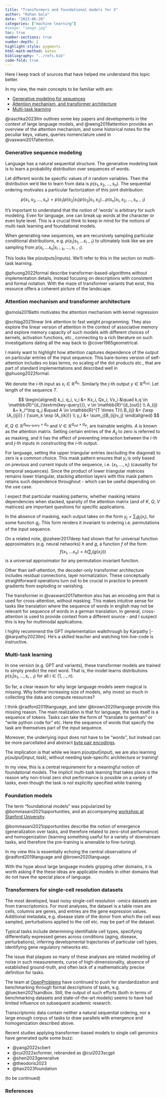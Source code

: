 ```yaml
---
title: "Transformers and foundational models for X"
author: "Rohan Gala"
date: "2023-06-20"
categories: ["machine learning"]
#image: "image.jpg"
toc: true
number-sections: true
number-depth: 2
highlight-style: pygments
html-math-method: katex
bibliography: "../refs.bib"
code-fold: true
---
```


Here I keep track of sources that have helped me understand this topic better.

In my view, the main concepts to be familiar with are:

 - [Generative modeling for sequences](#generative-sequence-modeling)
 - [Attention mechanism, and transformer architecture](#attention-mechanism-and-transformer-architecture)
 - [Multi-task learning](#multi-task-learning)

::: {.column-margin}
@raschka2023llm outlines some key papers and developments in the context of large language models, and @weng2018attention provides an overview of the attention mechanism, and some historical notes for the peculiar keys, values, queries nomenclature used in @vaswani2017attention. 
:::

### Generative sequence modeling

Language has a natural sequential structure. The generative modeling task is to learn a probability distribution over sequences of words. 

Let different words be specific values of $n$ random variables. Then the distribution we'd like to learn from data is $p(s_1, s_2, ..., s_n)$. The sequential ordering motivates a particular factorization of this joint distribution:

$$p(s_1, s_2, ..., s_n) = p(s_1) p(s_2 | s_1) p(s_3 | s_1, s_2) ... p(s_n | s_1, s_2, ..., s_{n-1})$$

It's important to understand that the notion of 'words' is arbitrary for such modeling. Even for language, one can break up words at the character or even byte level. This is a crucial think to keep in mind for the notions of multi-task learning and foundational models. 

When generating new sequences, we are recursively sampling particular conditional distributions, e.g. $p(s_i | s_1, ... s_{i-1})$ to ultimately look like we are sampling from $p(s_i, ... s_n | s_{i-k}, ..., s_{i-1})$.

This looks like $p(\textrm{outputs}|\textrm{inputs})$. We'll refer to this in the section on multi-task learning. 

::: {.column-margin}
@phuong2022formal describe transformer-based-algorithms without implementation details, instead focusing on descriptions with consistent and formal notation. With the maze of transformer variants that exist, this resource offers a coherent picture of the landscape.
:::

### Attention mechanism and transformer architecture

::: {.column-margin}
@smola2019attn motivates the attention mechanism with kernel regression
:::

::: {.column-margin}
@schlag2021linear link attention to fast weight programming. They also explore the linear version of attention in the context of associative memory and explore memory capacity of such models with different choices of kernels, activation functions, etc., connecting to a rich literature on such investigations dating all the way back to @cover1965geometrical.
:::

I mainly want to highlight how attention captures dependence of the output on particular entries of the input sequence. This bare-bones version of self-attention includes no bias terms, no scaling of the dot products etc., that are part of standard implementations and described well in @phuong2022formal.

We denote the $i$-th input as $x_i \in \mathbb{R}^{d_{\textrm{in}}}$. Similarly the $j$-th output $y \in \mathbb{R}^{d_{\textrm{out}}}$. Let length of the sequence $T$.

$$
\begin{aligned}
k_i, q_i, v_i &= Kx_i, Qx_i, Vx_i &\quad k,q \in \mathbb{R}^{d_{\textrm{key-query}}}, v \in \mathbb{R}^{d_{out}} \\
A_{ij} &= k_i^\top q_j &\quad A \in \mathbb{R}^{T \times T}\\
B_{ij} &= {\exp (A_{ij})} / {\sum_k \exp (A_{ik})} \\
y_i &= \sum_j{B_{ij}v_j} 
\end{aligned}
$$

$K, Q \in \mathbb{R}^{d_\textrm{key-query} \times d_{\textrm{in}}}$ and $V \in \mathbb{R}^{d_\textrm{out} \times d_{\textrm{in}}}$, are trainable weights. $A$ is known as the attention matrix. Setting certain entries of the $A_{ij}$ to zero is referred to as masking, and it has the effect of preventing interaction between the $i$-th and $j$-th inputs in constructing the $i$-th output.

For language, setting the upper triangular entries (excluding the diagonal) to zero is a common choice. This mask pattern ensures that $y_i$ is only based on previous and current inputs of the sequence, i.e. $(x_1, ..., x_{i})$ (causality for temporal sequences). Since the product of lower triangular matrices remains lower triangular, stacking attention layers with this mask pattern retains such dependence throughout - which can be useful depending on the use case.  

I expect that particular masking patterns, whether masking retains dependencies when stacked, sparsity of the attention matrix (and of $K$, $Q$, $V$ matrices) are important questions for specific applications. 

In the absence of masking, each output takes on the form $y_j  = \sum_i{g_j(x_i)}$, for some function $g_j$. This form renders it invariant to ordering i.e. permutations of the input sequence. 

::: {.column-margin}
On a related note, @zaheer2017deep had shown that for universal function approximators (e.g. neural networks) $h$ and $g$, a function $f$ of the form $$f(x_1, ... x_n) = h(\sum_i(g(x_i)))$$ is a universal approximator for any permutation invariant function.
:::

Other than self-attention, the decoder-only transformer architecture includes residual connections, layer normalization. These conceptually straightforward operations turn out to be crucial in practice to prevent gradients from exploding or vanishing. 

The transformer in @vaswani2017attention also has an encoding arm that is used for cross-attention, without masking. This makes intuitive sense for tasks like translation where the sequence of words in english may not be relevant for sequence of words in a german translation. In general, cross-attention is used to provide context from a different source - and I suspect this is key for multimodal applications.

::: {.column-margin}
I highly recommend the GPT implementation walkthrough by Karpathy [-@karpathy2023llm]. He's a skilled teacher and watching him live-code is instructive.
:::

### Multi-task learning

In one version (e.g. GPT and variants), these transformer models are trained to simply predict the next word. That is, the model learns distributions $p(s_i | s_1, ..., s_{i-1})$ for all $i \in (1,...,n)$.

So far, a clear reason for why large language models seem magical is missing. Why bother increasing size of models, why invest so much in collecting the data and compute resources?

I think @radford2019language, and later @brown2020language provide this missing reason. The main realization is that for language, the task itself is a sequence of tokens. Tasks can take the form of "translate to german" or "write python code for" etc. Here the sequence of words that specify the task are themselves part of the input sequence.

Moreover, the underlying input does not have to be "words", but instead can be more parcellated and abstract [byte pair encodings](https://huggingface.co/learn/nlp-course/chapter6/5?fw=pt).

The implication is that while we learn $p(output|input)$, we are also learning $p(output | input, task)$, without needing task-specific architecture or training!

In my view, this is a central requirement for a meaningful notion of foundational models. The implicit multi-task learning that takes place is the reason why non-trivial zero shot performance is possible on a variety of tasks, even though the task is not explicitly specified while training.

### Foundation models

The term "foundational models" was popularized by @bommasani2021opportunities, and an accompanying [workshop at Stanford University](https://crfm.stanford.edu/workshop.html). 

@bommasani2021opportunities describe the notion of emergence (generalization over tasks, and therefore related to zero-shot performance) and homogenization (learning something useful for a variety of downstream tasks, and therefore the pre-training is amenable to fine-tuning).

In my view this is essentially echoing the central observations of @radford2019language and @brown2020language.

With the hype about large language models gripping other domains, it is worth asking if the these ideas are applicable models in other domains that do not have the special place of language.

### Transformers for single-cell resolution datasets

The most developed, least noisy single-cell resolution _-omics_ datasets are from transcriptomics. For most analyses, the dataset is a table rows are cells,  columns are genes, and entries are the gene expression values. Additional metadata, e.g. disease state of the donor from which the cell was sampled, perturbations applied to the cell etc. may be part of the dataset.

Typical tasks include determining identifiable cell types, specifying differentially expressed genes across conditions (aging, disease, perturbations), inferring developmental trajectories of particular cell types, identifying gene regulatory networks etc.

The issue that plagues so many of these analyses are related modeling of noise in such measurements, curse of high-dimensionality, absence of established ground-truth, and often lack of a mathematically precise definition for tasks.

::: {.column-margin}
The team at [OpenProblems](https://openproblems.bio/events/) have continued to push for standardization and benchmarking through formal descriptions of tasks, e.g. @luecken2021sandbox. Still, the output of such efforts (both in terms of benchmarking datasets and state-of-the-art models) seems to have had limited influence on subsequent academic research.
:::

Transcriptomic data contain neither a natural sequential ordering, nor a large enough corpus of tasks to draw parallels with emergence and homogenization described above.

Recent studies applying transformer-based models to single cell genomics have generated quite some buzz:

 - @yang2022scbert
 - @cui2022scformer, rebranded as @cui2023scgpt
 - @shen2023generative
 - @theodoris2023
 - @hao2023foundation

 (to be continued)

### References

::: {#refs}
:::